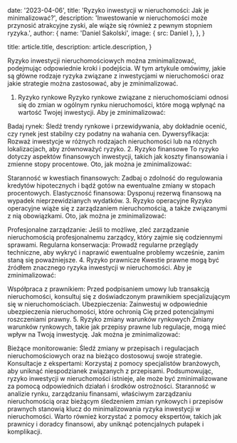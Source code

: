 
  date: '2023-04-06',
  title: 'Ryzyko inwestycji w nieruchomości: Jak je minimalizować?',
  description:
    'Inwestowanie w nieruchomości może przynosić atrakcyjne zyski, ale wiąże się również z pewnym stopniem ryzyka.',
  author: {
    name: 'Daniel Sakolski',
    image: { src: Daniel },
  },
}

  title: article.title,
  description: article.description,
}

Ryzyko inwestycji nieruchomościowych można zminimalizować, podejmując odpowiednie kroki i podejścia. W tym artykule omówimy, jakie są główne rodzaje ryzyka związane z inwestycjami w nieruchomości oraz jakie strategie można zastosować, aby je zminimalizować.

1. Ryzyko rynkowe
Ryzyko rynkowe związane z nieruchomościami odnosi się do zmian w ogólnym rynku nieruchomości, które mogą wpłynąć na wartość Twojej inwestycji. Aby je zminimalizować:

Badaj rynek: Śledź trendy rynkowe i przewidywania, aby dokładnie ocenić, czy rynek jest stabilny czy podatny na wahania cen.
Dywersyfikacja: Rozważ inwestycje w różnych rodzajach nieruchomości lub na różnych lokalizacjach, aby zrównoważyć ryzyko.
2. Ryzyko finansowe
To ryzyko dotyczy aspektów finansowych inwestycji, takich jak koszty finansowania i zmienne stopy procentowe. Oto, jak można je zminimalizować:

Staranność w kwestiach finansowych: Zadbaj o zdolność do regulowania kredytów hipotecznych i bądź gotów na ewentualne zmiany w stopach procentowych.
Elastyczność finansowa: Dysponuj rezerwą finansową na wypadek nieprzewidzianych wydatków.
3. Ryzyko operacyjne
Ryzyko operacyjne wiąże się z zarządzaniem nieruchomością, a także związanymi z nią obowiązkami. Oto, jak można je zminimalizować:

Profesjonalne zarządzanie: Jeśli to możliwe, zleć zarządzanie nieruchomością profesjonalnemu zarządcy, który zajmie się codziennymi sprawami.
Regularna konserwacja: Prowadź regularne przeglądy techniczne, aby wykryć i naprawić ewentualne problemy wcześnie, zanim staną się poważniejsze.
4. Ryzyko prawnicze
Kwestie prawne mogą być źródłem znacznego ryzyka inwestycji w nieruchomości. Aby je zminimalizować:

Współpraca z prawnikiem: Przed podpisaniem umowy lub transakcją nieruchomości, konsultuj się z doświadczonym prawnikiem specjalizującym się w nieruchomościach.
Ubezpieczenia: Zainwestuj w odpowiednie ubezpieczenia nieruchomości, które ochronią Cię przed potencjalnymi roszczeniami prawny.
5. Ryzyko zmiany warunków rynkowych
Zmiany warunków rynkowych, takie jak przepisy prawne lub regulacje, mogą mieć wpływ na Twoją inwestycję. Jak można je zminimalizować:

Bieżące monitorowanie: Śledź zmiany w przepisach i regulacjach nieruchomościowych oraz na bieżąco dostosowuj swoje strategie.
Konsultacje z ekspertami: Korzystaj z pomocy specjalistów branżowych, aby uniknąć niespodzianek związanych z przepisami.
Podsumowując, ryzyko inwestycji w nieruchomości istnieje, ale może być zminimalizowane za pomocą odpowiednich działań i środków ostrożności. Staranność w analizie rynku, zarządzaniu finansami, właściwym zarządzaniu nieruchomością oraz bieżącym śledzeniem zmian rynkowych i przepisów prawnych stanowią klucz do minimalizowania ryzyka inwestycji w nieruchomości. Warto również korzystać z pomocy ekspertów, takich jak prawnicy i doradcy finansowi, aby uniknąć potencjalnych pułapek i komplikacji.